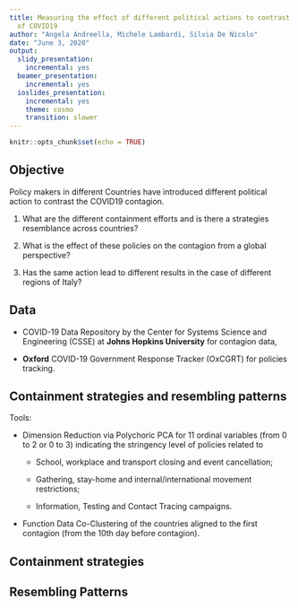```yaml
---
title: Measuring the effect of different political actions to contrast the contagion
  of COVID19
author: "Angela Andreella, Michele Lambardi, Silvia De Nicolo"
date: "June 3, 2020"
output:
  slidy_presentation:
    incremental: yes
  beamer_presentation:
    incremental: yes
  ioslides_presentation:
    incremental: yes
    theme: cosmo
    transition: slower
---
```



```r
knitr::opts_chunk$set(echo = TRUE)
```

## Objective

Policy makers in different Countries have introduced different political action to contrast the COVID19 contagion.

1. What are the different containment efforts and is there a strategies resemblance across countries?

2. What is the effect of these policies on the contagion from a global perspective?

3. Has the same action lead to different results in the case of different regions of Italy?


## Data

* COVID-19 Data Repository by the Center for Systems Science and Engineering (CSSE) at **Johns Hopkins University** for contagion data,

*  **Oxford** COVID-19 Government Response Tracker (OxCGRT) for policies tracking. 


## Containment strategies and resembling patterns

Tools:


*  Dimension Reduction via Polychoric PCA for 11 ordinal variables (from 0 to 2 or 0 to 3) indicating the stringency level of policies related to

     + School, workplace and transport closing and event cancellation;
  
     + Gathering, stay-home and internal/international movement restrictions;
  
     + Information, Testing and Contact Tracing campaigns. 


*  Function Data Co-Clustering of the countries aligned to the first contagion (from the 10th day before contagion).

## Containment strategies



## Resembling Patterns

